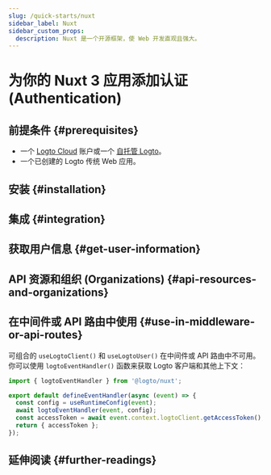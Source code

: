 ```yaml
---
slug: /quick-starts/nuxt
sidebar_label: Nuxt
sidebar_custom_props:
  description: Nuxt 是一个开源框架，使 Web 开发直观且强大。
---
```




# 为你的 Nuxt 3 应用添加认证 (Authentication)

<GuideTip />

## 前提条件 \{#prerequisites}

- 一个 [Logto Cloud](https://cloud.logto.io) 账户或一个 [自托管 Logto](/introduction/set-up-logto-oss)。
- 一个已创建的 Logto 传统 Web 应用。

## 安装 \{#installation}

<Installation />

## 集成 \{#integration}

<Integration />

## 获取用户信息 \{#get-user-information}

<GetUserInformation />

## API 资源和组织 (Organizations) \{#api-resources-and-organizations}

<ApiResources />

## 在中间件或 API 路由中使用 \{#use-in-middleware-or-api-routes}

可组合的 `useLogtoClient()` 和 `useLogtoUser()` 在中间件或 API 路由中不可用。你可以使用 `logtoEventHandler()` 函数来获取 Logto 客户端和其他上下文：

```ts title="api/auth/get-access-token.ts"
import { logtoEventHandler } from '@logto/nuxt';

export default defineEventHandler(async (event) => {
  const config = useRuntimeConfig(event);
  await logtoEventHandler(event, config);
  const accessToken = await event.context.logtoClient.getAccessToken();
  return { accessToken };
});
```

## 延伸阅读 \{#further-readings}

<FurtherReadings />
